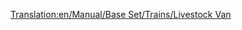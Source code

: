 [[Translation:en/Manual/Base Set/Trains/Livestock Van]]
{{hu/Manual/Base Set/Trains/Navbox Vagonok}}
{{hu/Manual/Base Set/Trains/Vagonok|Name=Állatszállító vagon
|Picture=[[File:en/Manual/Base Set/Trains/Livestockvan.png]]
|NormalCost=£1,125 ($2,250)
|NormalWeight=20 / 24 t
|NormalCapacity=25 állat
|MonoCost="
|MonoWeight=20 / 25 t
|MonoCapacity=30 állat
|MagCost="
|MagWeight=20 / 26 t
|MagCapacity=32 állat
|Description=Az [[hu/Manual/Base Set/Cargos/Állat|állatot]] és a gabonát szállító vagonok kapacitása eltérő. Ha vegyes vonatokat indítasz a farmról, ezt szem előtt tartanod.
}}